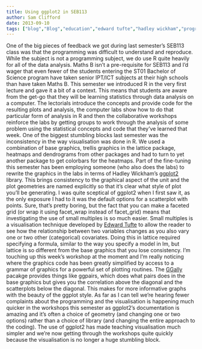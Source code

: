 ```yaml
---
title: Using ggplot2 in SEB113
author: Sam Clifford
date: 2013-09-10
tags: ["blog","Blog","education","edward tufte","hadley wickham","programming","qut","R","science","seb113","statistics","visualisation"]
---
```


One of the big pieces of feedback we got during last semester's SEB113 class was that the programming was difficult to understand and reproduce. While the subject is not a programming subject, we do use R quite heavily for all of the data analysis. Maths B isn't a pre-requisite for SEB113 and I'd wager that even fewer of the students entering the ST01 Bachelor of Science program have taken senior IPT/ICT subjects at their high schools than have taken Maths B. This semester we introduced R in the very first lecture and gave it a bit of a context. This means that students are aware from the get-go that they will be learning statistics through data analysis on a computer. The lectorials introduce the concepts and provide code for the resulting plots and analysis, the computer labs show how to do that particular form of analysis in R and then the collaborative workshops reinforce the labs by getting groups to work through the analysis of some problem using the statistical concepts and code that they've learned that week. One of the biggest stumbling blocks last semester was the inconsistency in the way visualisation was done in R. We used a combination of base graphics, trellis graphics in the lattice package, heatmaps and dendrograms from other packages and had to turn to yet another package to get colorbars for the heatmaps. Part of the fine-tuning this semester has been employing someone (who also does the labs) to rewrite the graphics in the labs in terms of Hadley Wickham's [ggplot2](http://ggplot2.org/) library. This brings consistency to the graphical aspect of the unit and the plot geometries are named explicitly so that it's clear what style of plot you'll be generating. I was quite sceptical of ggplot2 when I first saw it, as the only exposure I had to it was the default options for a scatterplot with points. Sure, that's pretty boring, but the fact that you can make a faceted grid (or wrap it using facet_wrap instead of facet_grid) means that investigating the use of small multiples is so much easier. Small multiples is a visualisation technique developed by [Edward Tufte](http://www.edwardtufte.com/tufte/) to allow the reader to see how the relationship between two variables changes as you also vary one or two other (categorical) covariates. Doing this in lattice required specifying a formula, similar to the way you specify a model in lm, but lattice is so different from the base graphics that you lose consistency. I'm touching up this week's workshop at the moment and I'm really noticing where the graphics code has been greatly simplified by access to a grammar of graphics for a powerful set of plotting routines. The [GGally](http://cran.r-project.org/web/packages/GGally/index.html) pacakge provides things like ggpairs, which does what pairs does in the base graphics but gives you the correlation above the diagonal and the scatterplots below the diagonal. This makes for more informative graphs with the beauty of the ggplot style. As far as I can tell we're hearing fewer complaints about the programming and the visualisation is happening much quicker in the workshops this semester as ggplot2's documentation is amazing and it's often a choice of geometry (and changing one or two options) rather than a choice of library (and changing the entire approach to the coding). The use of ggplot2 has made teaching visualisation much simpler and we're now getting through the workshops quite quickly because the visualisation is no longer a huge stumbling block.
